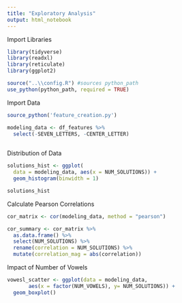 ```yaml
---
title: "Exploratory Analysis"
output: html_notebook
---
```


Import Libraries


```r
library(tidyverse)
library(readxl)
library(reticulate)
library(ggplot2)

source("..\\config.R") #sources python_path
use_python(python_path, required = TRUE)

```

Import Data
```r
source_python('feature_creation.py')

modeling_data <- df_features %>%
  select(-SEVEN_LETTERS, -CENTER_LETTER)
  

```

Distribution of Data
```r
solutions_hist <- ggplot(
  data = modeling_data, aes(x = NUM_SOLUTIONS)) +
  geom_histogram(binwidth = 1)

solutions_hist
```



Calculate Pearson Correlations
```r
cor_matrix <- cor(modeling_data, method = "pearson")

cor_summary <- cor_matrix %>%
  as.data.frame() %>%
  select(NUM_SOLUTIONS) %>%
  rename(correlation = NUM_SOLUTIONS) %>%
  mutate(correlation_mag = abs(correlation))
```

Impact of Number of Vowels
```r
vowesl_scatter <- ggplot(data = modeling_data,
       aes(x = factor(NUM_VOWELS), y= NUM_SOLUTIONS)) +
  geom_boxplot()

```


